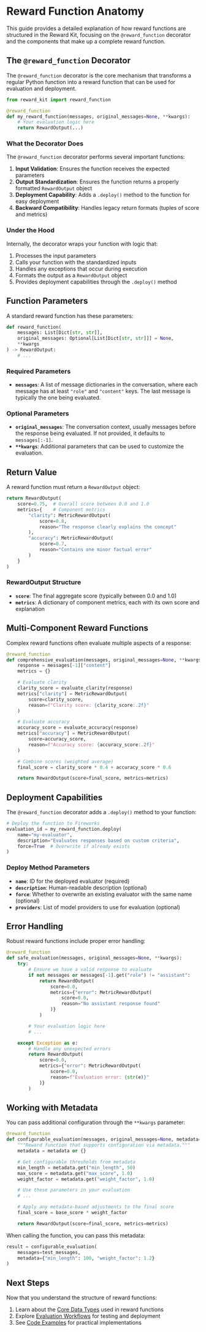# Reward Function Anatomy

This guide provides a detailed explanation of how reward functions are structured in the Reward Kit, focusing on the `@reward_function` decorator and the components that make up a complete reward function.

## The `@reward_function` Decorator

The `@reward_function` decorator is the core mechanism that transforms a regular Python function into a reward function that can be used for evaluation and deployment.

```python
from reward_kit import reward_function

@reward_function
def my_reward_function(messages, original_messages=None, **kwargs):
    # Your evaluation logic here
    return RewardOutput(...)
```

### What the Decorator Does

The `@reward_function` decorator performs several important functions:

1. **Input Validation**: Ensures the function receives the expected parameters
2. **Output Standardization**: Ensures the function returns a properly formatted `RewardOutput` object
3. **Deployment Capability**: Adds a `.deploy()` method to the function for easy deployment
4. **Backward Compatibility**: Handles legacy return formats (tuples of score and metrics)

### Under the Hood

Internally, the decorator wraps your function with logic that:

1. Processes the input parameters
2. Calls your function with the standardized inputs
3. Handles any exceptions that occur during execution
4. Formats the output as a `RewardOutput` object
5. Provides deployment capabilities through the `.deploy()` method

## Function Parameters

A standard reward function has these parameters:

```python
def reward_function(
    messages: List[Dict[str, str]],
    original_messages: Optional[List[Dict[str, str]]] = None,
    **kwargs
) -> RewardOutput:
    # ...
```

### Required Parameters

- **`messages`**: A list of message dictionaries in the conversation, where each message has at least `"role"` and `"content"` keys. The last message is typically the one being evaluated.

### Optional Parameters

- **`original_messages`**: The conversation context, usually messages before the response being evaluated. If not provided, it defaults to `messages[:-1]`.
- **`**kwargs`**: Additional parameters that can be used to customize the evaluation.

## Return Value

A reward function must return a `RewardOutput` object:

```python
return RewardOutput(
    score=0.75,  # Overall score between 0.0 and 1.0
    metrics={    # Component metrics
        "clarity": MetricRewardOutput(
            score=0.8,
            reason="The response clearly explains the concept"
        ),
        "accuracy": MetricRewardOutput(
            score=0.7,
            reason="Contains one minor factual error"
        )
    }
)
```

### RewardOutput Structure

- **`score`**: The final aggregate score (typically between 0.0 and 1.0)
- **`metrics`**: A dictionary of component metrics, each with its own score and explanation

## Multi-Component Reward Functions

Complex reward functions often evaluate multiple aspects of a response:

```python
@reward_function
def comprehensive_evaluation(messages, original_messages=None, **kwargs):
    response = messages[-1]["content"]
    metrics = {}

    # Evaluate clarity
    clarity_score = evaluate_clarity(response)
    metrics["clarity"] = MetricRewardOutput(
        score=clarity_score,
        reason=f"Clarity score: {clarity_score:.2f}"
    )

    # Evaluate accuracy
    accuracy_score = evaluate_accuracy(response)
    metrics["accuracy"] = MetricRewardOutput(
        score=accuracy_score,
        reason=f"Accuracy score: {accuracy_score:.2f}"
    )

    # Combine scores (weighted average)
    final_score = clarity_score * 0.4 + accuracy_score * 0.6

    return RewardOutput(score=final_score, metrics=metrics)
```

## Deployment Capabilities

The `@reward_function` decorator adds a `.deploy()` method to your function:

```python
# Deploy the function to Fireworks
evaluation_id = my_reward_function.deploy(
    name="my-evaluator",
    description="Evaluates responses based on custom criteria",
    force=True  # Overwrite if already exists
)
```

### Deploy Method Parameters

- **`name`**: ID for the deployed evaluator (required)
- **`description`**: Human-readable description (optional)
- **`force`**: Whether to overwrite an existing evaluator with the same name (optional)
- **`providers`**: List of model providers to use for evaluation (optional)

## Error Handling

Robust reward functions include proper error handling:

```python
@reward_function
def safe_evaluation(messages, original_messages=None, **kwargs):
    try:
        # Ensure we have a valid response to evaluate
        if not messages or messages[-1].get("role") != "assistant":
            return RewardOutput(
                score=0.0,
                metrics={"error": MetricRewardOutput(
                    score=0.0,
                    reason="No assistant response found"
                )}
            )

        # Your evaluation logic here
        # ...

    except Exception as e:
        # Handle any unexpected errors
        return RewardOutput(
            score=0.0,
            metrics={"error": MetricRewardOutput(
                score=0.0,
                reason=f"Evaluation error: {str(e)}"
            )}
        )
```

## Working with Metadata

You can pass additional configuration through the `**kwargs` parameter:

```python
@reward_function
def configurable_evaluation(messages, original_messages=None, metadata=None, **kwargs):
    """Reward function that supports configuration via metadata."""
    metadata = metadata or {}

    # Get configurable thresholds from metadata
    min_length = metadata.get("min_length", 50)
    max_score = metadata.get("max_score", 1.0)
    weight_factor = metadata.get("weight_factor", 1.0)

    # Use these parameters in your evaluation
    # ...

    # Apply any metadata-based adjustments to the final score
    final_score = base_score * weight_factor

    return RewardOutput(score=final_score, metrics=metrics)
```

When calling the function, you can pass this metadata:

```python
result = configurable_evaluation(
    messages=test_messages,
    metadata={"min_length": 100, "weight_factor": 1.2}
)
```

## Next Steps

Now that you understand the structure of reward functions:

1. Learn about the [Core Data Types](core_data_types.md) used in reward functions
2. Explore [Evaluation Workflows](evaluation_workflows.md) for testing and deployment
3. See [Code Examples](../examples/basic_reward_function.md) for practical implementations
